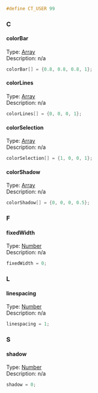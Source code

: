 <syntaxhighlight lang="cpp">#define CT_USER 99</syntaxhighlight>
{{Cfg ref|start}}
{{Cfg ref|abc}}
=== C ===
==== colorBar ====
;Type: [[TokenNameValueTypes|Array]]
;Description: n/a
<syntaxhighlight lang="cpp">
colorBar[] = {0.8, 0.8, 0.8, 1};
</syntaxhighlight>
==== colorLines ====
;Type: [[TokenNameValueTypes|Array]]
;Description: n/a
<syntaxhighlight lang="cpp">
colorLines[] = {0, 0, 0, 1};
</syntaxhighlight>
==== colorSelection ====
;Type: [[TokenNameValueTypes|Array]]
;Description: n/a
<syntaxhighlight lang="cpp">
colorSelection[] = {1, 0, 0, 1};
</syntaxhighlight>
==== colorShadow ====
;Type: [[TokenNameValueTypes|Array]]
;Description: n/a
<syntaxhighlight lang="cpp">
colorShadow[] = {0, 0, 0, 0.5};
</syntaxhighlight>
=== F ===
==== fixedWidth ====
;Type: [[TokenNameValueTypes|Number]]
;Description: n/a
<syntaxhighlight lang="cpp">
fixedWidth = 0;
</syntaxhighlight>
=== L ===
==== linespacing ====
;Type: [[TokenNameValueTypes|Number]]
;Description: n/a
<syntaxhighlight lang="cpp">
linespacing = 1;
</syntaxhighlight>
=== S ===
==== shadow ====
;Type: [[TokenNameValueTypes|Number]]
;Description: n/a
<syntaxhighlight lang="cpp">
shadow = 0;
</syntaxhighlight>
{{Cfg ref|end}}
